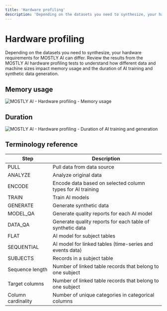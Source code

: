 ```yaml
---
title: 'Hardware profiling'
description: 'Depending on the datasets you need to synthesize, your hardware requirements for MOSTLY AI can differ. Review the MOSTLY AI hardware profiling benchmarks to get insights on what hardware can cover your synthetic data needs best.'
---
```



# Hardware profiling

Depending on the datasets you need to synthesize, your hardware requirements for MOSTLY AI can differ. Review the results from the MOSTLY AI hardware profiling tests to understand how different data and machine sizes impact memory usage and the duration of AI training and synthetic data generation.

## Memory usage

<Image
    src="/docimages/install/hardware-profiling/memory.webp"
    alt="MOSTLY AI - Hardware profiling - Memory usage"
    width={800}
    height={150}
/>

## Duration

<Image
    src="/docimages/install/hardware-profiling/duration.webp"
    alt="MOSTLY AI - Hardware profiling - Duration of AI training and generation"
    width={800}
    height={150}
/>

## Terminology reference

| Step | Description |
|-|-|
| PULL               | Pull data from data source                                 |
| ANALYZE            | Analyze original data                                      |
| ENCODE             | Encode data based on selected column types for AI training |
| TRAIN              | Train AI models                                            |
| GENERATE           | Generate synthetic data                                    |
| MODEL_QA           | Generate quality reports for each AI model                 |
| DATA_QA            | Generate quality reports for each table of synthetic data  |
| FLAT               | AI model for subject tables                                |
| SEQUENTIAL         | AI model for linked tables (time-series and events data)   |
| SUBJECTS           | Records in a subject table                                 |
| Sequence length    | Number of linked table records that belong to one subject  |
| Target columns     | Number of linked table records that belong to one subject  |
| Column cardinality | Number of unique categories in categorical columns         |
